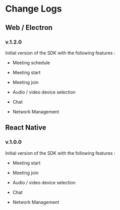 # Change Logs

## Web / Electron
### v.1.2.0

Initial version of the SDK with the following features :

- Meeting schedule

- Meeting start

- Meeting join

- Audio  / video  device selection

- Chat

- Network Management

## React Native

### v.1.0.0
Initial version of the SDK with the following features :

- Meeting start

- Meeting join

- Audio  / video  device selection

- Chat

- Network Management


